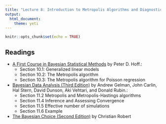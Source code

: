 ```yaml
---
title: "Lecture 8: Introduction to Metropolis Algorithms and Diagnostics"
output: 
  html_document:
    theme: yeti
---
```


```r
knitr::opts_chunk$set(echo = TRUE)
```


## Readings

- [A First Course in Bayesian Statistical Methods](https://find.library.duke.edu/catalog/DUKE004968562) by Peter D. Hoff.:
  + Section 10.1: Generalized linear models  
  + Section 10.2: The Metropolis algorithm
  + Section 10.3: The Metropolis algorithm for Poisson regression

- [Bayesian Data Analysis (Third Edition)](https://find.library.duke.edu/catalog/DUKE006588051?utm_campaign=bento&utm_content=bento_result_link&utm_source=library.duke.edu&utm_medium=referral) by Andrew Gelman, John Carlin, Hal Stern, David Dunson, Aki Vehtari, and Donald Rubin.:
  + Section 11.2  Metropolis and Metropolis-Hastings algorithms 
  + Section 11.4  Inference and Assessing Convergence
  + Section 11.5  Effective number of simulations
  + Section 11.6  Example
  
- [The Bayesian Choice (Second Edition)](https://link-springer-com.proxy.lib.duke.edu/content/pdf/10.1007%2F0-387-71599-1.pdf)    by Christian Robert

    